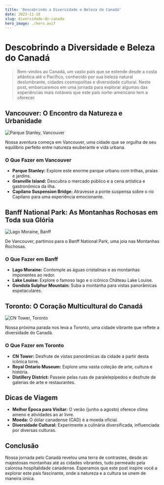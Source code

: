 ```yaml
---
title: 'Descobrindo a Diversidade e Beleza do Canadá'
date: 2023-11-18
slug: diversidade-do-canada
hero_image: ./hero.avif
---
```


# Descobrindo a Diversidade e Beleza do Canadá

> Bem-vindos ao Canadá, um vasto país que se estende desde a costa atlântica até o Pacífico, conhecido por sua beleza natural deslumbrante, cidades cosmopolitas e diversidade cultural. Neste post, embarcaremos em uma jornada para explorar algumas das experiências mais notáveis que este país norte-americano tem a oferecer.

## Vancouver: O Encontro da Natureza e Urbanidade

![Parque Stanley, Vancouver](https://images.unsplash.com/photo-1560813962-ff3d8fcf59ba?q=80&w=3774&auto=format&fit=crop&ixlib=rb-4.0.3&ixid=M3wxMjA3fDB8MHxwaG90by1wYWdlfHx8fGVufDB8fHx8fA%3D%3D)

Nossa aventura começa em Vancouver, uma cidade que se orgulha de seu equilíbrio perfeito entre natureza exuberante e vida urbana.

### O Que Fazer em Vancouver

- **Parque Stanley:** Explore este enorme parque urbano com trilhas, praias e jardins.
- **Granville Island:** Descubra o mercado público e a cena artística e gastronômica da ilha.
- **Capilano Suspension Bridge:** Atravesse a ponte suspensa sobre o rio Capilano para uma experiência emocionante.

## Banff National Park: As Montanhas Rochosas em Toda sua Glória

![Lago Moraine, Banff](https://images.unsplash.com/photo-1516161786189-4c01a74daa94?q=80&w=3869&auto=format&fit=crop&ixlib=rb-4.0.3&ixid=M3wxMjA3fDB8MHxwaG90by1wYWdlfHx8fGVufDB8fHx8fA%3D%3D)

De Vancouver, partimos para o Banff National Park, uma joia nas Montanhas Rochosas.

### O Que Fazer em Banff

- **Lago Moraine:** Contemple as águas cristalinas e as montanhas imponentes ao redor.
- **Lake Louise:** Explore o famoso lago e o icônico Château Lake Louise.
- **Gondola Sulphur Mountain:** Suba a montanha para vistas panorâmicas espetaculares.

## Toronto: O Coração Multicultural do Canadá

![CN Tower, Toronto](https://images.unsplash.com/photo-1571642376444-52558bb8cee2?q=80&w=3842&auto=format&fit=crop&ixlib=rb-4.0.3&ixid=M3wxMjA3fDB8MHxwaG90by1wYWdlfHx8fGVufDB8fHx8fA%3D%3D)

Nossa próxima parada nos leva a Toronto, uma cidade vibrante que reflete a diversidade do Canadá.

### O Que Fazer em Toronto

- **CN Tower:** Desfrute de vistas panorâmicas da cidade a partir desta icônica torre.
- **Royal Ontario Museum:** Explore uma vasta coleção de arte, cultura e história.
- **Distillery District:** Passeie pelas ruas de paralelepípedos e desfrute de galerias de arte e restaurantes.

## Dicas de Viagem

- **Melhor Época para Visitar:** O verão (junho a agosto) oferece clima ameno e atividades ao ar livre.
- **Moeda:** O dólar canadense (CAD) é a moeda oficial.
- **Diversidade Cultural:** Experimente a culinária diversificada, influenciada por diversas culturas.

## Conclusão

Nossa jornada pelo Canadá revelou uma terra de contrastes, desde as majestosas montanhas até as cidades vibrantes, tudo permeado pela calorosa hospitalidade canadense. Esperamos que este post inspire você a explorar este país fascinante, onde a natureza e a cultura se unem de maneira única.